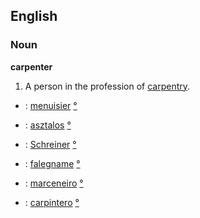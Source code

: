 ==English==
===Noun===
'''carpenter'''
#A person in the profession of [[carpentry]].
*{{fr}}: [[menuisier]] [[:fr:menuisier|°]]
*{{hu}}: [[asztalos]] [[:hu:asztalos|°]] 
*{{de}}: [[Schreiner]] [[:de:Schreiner|°]]
*{{it}}: [[falegname]] [[:it:falegname|°]]
*{{pt}}: [[marceneiro]] [[:pt:marceneiro|°]]
*{{es}}: [[carpintero]] [[:es:carpintero|°]]